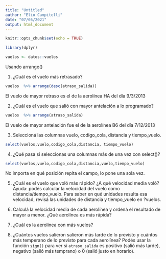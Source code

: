 ```yaml
---
title: "Untitled"
author: "Elio Campitelli"
date: "07/05/2021"
output: html_document
---
```


```r
knitr::opts_chunk$set(echo = TRUE)

library(dplyr)
```


```r
vuelos <- datos::vuelos
```

Usando arrange()

1. ¿Cuál es el vuelo más retrasado?
```r
vuelos  %>% arrange(desc(atraso_salida))
```

El vuelo de mayor retraso es el de la aerolínea HA del día 9/3/2013

2. ¿Cuál es el vuelo que salió con mayor antelación a lo programado?

```r
vuelos  %>% arrange(atraso_salida)
```
El vuelo de mayor antelación fue el de la aerolínea B6 del día 7/12/2013

3. Seleccioná las columnas vuelo, codigo_cola, distancia y tiempo_vuelo.
```r
select(vuelos,vuelo,codigo_cola,distancia, tiempo_vuelo)
```

4. ¿Qué pasa si seleccionas una columnas más de una vez con select()?

```r
select(vuelos,vuelo,codigo_cola,distancia,vuelo,tiempo_vuelo)
```
No importa en qué posición repita el campo, lo pone una sola vez.

5. ¿Cuál es el vuelo que voló más rápido? ¿A qué velocidad media voló?
  Ayuda: podés calcular la velocidad del vuelo como distancia/tiempo_vuelo. Para saber en qué unidades resulta esa velocidad, revisá las unidades de distancia y tiempo_vuelo en ?vuelos.


6. Calculá la velocidad media de cada aerolínea y ordená el resultado de mayor a menor. ¿Qué aerolínea es más rápida?


7. ¿Cuál es la aerolinea con más vuelos?

8. ¿Cuántos vuelos salieron salieron más tarde de lo previsto y cuántos más temperano de lo previsto para cada aerolínea? Podés usar la función `sign()` para ver si `atraso_salida` es positivo (salió más tarde), negativo (salió más temprano) o 0 (salió justo en horario). 

